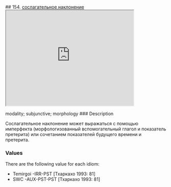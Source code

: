 ## 154. <a href =  'https://agricolamz.github.io/The_Circassian_Isoglosses_Database/154.html'>сослагательное наклонение</a><div class='box'><iframe src='https://agricolamz.github.io/The_Circassian_Isoglosses_Database/154.html' width = '400px' height = '300px'></iframe></div>modality; subjunctive; morphology
### Description

Cослагательное наклонение может выражаться с помощью имперфекта (морфологизованный вспомогательный глагол и показатель претерита) или сочетанием показателей будущего времени и претерита.

### Values
There are the following value for each idiom:

* Temirgoi  -IRR-PST [Тхаркахо 1993: 81] 
* SWC  -AUX-PST-PST [Тхаркахо 1993: 81] 

